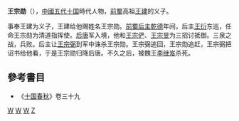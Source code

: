 '''王宗勋'''（{{bd|9世纪||925年||catIdx=W}}），[[中國|中國]][[五代十国|五代十国]]時代人物，[[前蜀|前蜀]]高祖[[王建_(前蜀)|王建]]的义子。

事奉王建为义子，王建给他赐姓名王宗勋。[[前蜀后主|前蜀后主]][[乾德_(前蜀)|乾德]]年间，后主[[王衍_(前蜀)|王衍]]东巡，任命王宗勋为清道指挥使。[[后唐|后唐]]军入境，他和[[王宗俨|王宗俨]]、[[王宗昱|王宗昱]]为三招讨抵御。三泉之战，兵败。后主让[[王宗弼|王宗弼]]到军中诛杀王宗勋。王宗弼逃回，王宗勋追赶，王宗弼把诏书给他看，于是王宗勋归降后唐。不久之后，被魏王[[李继岌|李继岌]]杀死。

==參考書目==
*《[[十国春秋|十国春秋]]》卷三十九
[[Category:前蜀官员|W]]
[[Category:前蜀王爵|W]]
[[Category:五代十国被处决者|W]]
[[Category:王姓|Z]]